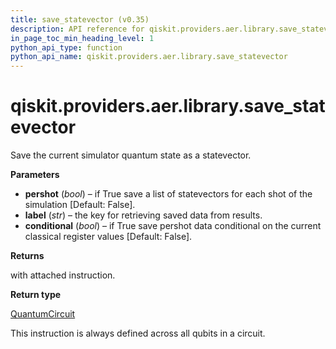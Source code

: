 ```yaml
---
title: save_statevector (v0.35)
description: API reference for qiskit.providers.aer.library.save_statevector in qiskit v0.35
in_page_toc_min_heading_level: 1
python_api_type: function
python_api_name: qiskit.providers.aer.library.save_statevector
---
```


<span id="qiskit-providers-aer-library-save-statevector" />

# qiskit.providers.aer.library.save\_statevector

<Function id="qiskit.providers.aer.library.save_statevector" isDedicatedPage={true} github="https://github.com/qiskit/qiskit-aer/tree/stable/0.10/qiskit/providers/aer/library/save_instructions/save_statevector.py" signature="save_statevector(self, label='statevector', pershot=False, conditional=False)">
  Save the current simulator quantum state as a statevector.

  **Parameters**

  *   **pershot** (*bool*) – if True save a list of statevectors for each shot of the simulation \[Default: False].
  *   **label** (*str*) – the key for retrieving saved data from results.
  *   **conditional** (*bool*) – if True save pershot data conditional on the current classical register values \[Default: False].

  **Returns**

  with attached instruction.

  **Return type**

  [QuantumCircuit](qiskit.circuit.QuantumCircuit "qiskit.circuit.QuantumCircuit")

  <Admonition title="Note" type="note">
    This instruction is always defined across all qubits in a circuit.
  </Admonition>
</Function>

